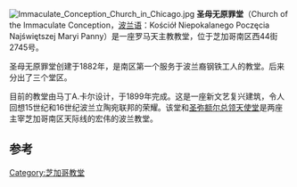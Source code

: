 [[File:Immaculate_Conception_Church_in_Chicago.jpg|thumb]]
'''圣母无原罪堂'''（Church of the Immaculate Conception，[[波兰语|波兰语]]：Kościół Niepokalanego Poczęcia Najświętszej Maryi Panny）是一座罗马天主教教堂，位于芝加哥南区西44街2745号。

圣母无原罪堂创建于1882年，是南区第一个服务于波兰裔钢铁工人的教堂。后来分出了三个堂区。

目前的教堂由马丁A.卡尔设计，于1899年完成。这是一座新文艺复兴建筑，令人回想15世纪和16世纪波兰立陶宛联邦的荣耀。该堂和[[圣弥额尔总领天使堂_(芝加哥)|圣弥额尔总领天使堂]]是两座主宰芝加哥南区天际线的宏伟的波兰教堂。

==参考==
{{reflist}}
{{coord|41.7358|-87.5518|type:landmark_region:US-IL|display=title}}
[[Category:芝加哥教堂|Category:芝加哥教堂]]